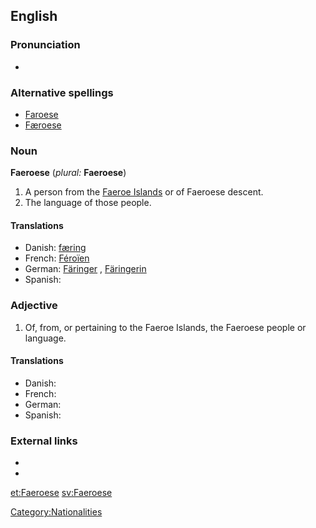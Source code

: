 {{interwiktionary|code=fo}}
==English==

===Pronunciation===
* {{rhymes|iːz}}

===Alternative spellings===
* [[Faroese]]
* [[Færoese]]

===Noun===
{{wikipedia}}
'''Faeroese''' (''plural:'' '''Faeroese''')

# A person from the [[Faeroe Islands]] or of Faeroese descent.
# The language of those people.

====Translations====
* Danish: [[færing]] {{c}}
* French: [[Féroïen]]
* German: [[Färinger]] {{m}}, [[Färingerin]] {{f}}
* Spanish: {{t+|es|feroés}}

===Adjective===
{{en-adj}}

# Of, from, or pertaining to the Faeroe Islands, the Faeroese people or language.

====Translations====
* Danish: {{t+|da|færøsk}}
* French: {{t+|fr|féroïen}}
* German: {{t+|de|färöisch}}
* Spanish: {{t+|es|feroés}}

===External links===
* {{ethnologue|code=fao}}
* {{websters-online}}

[[Category:Nationalities]]

[[et:Faeroese]]
[[sv:Faeroese]]